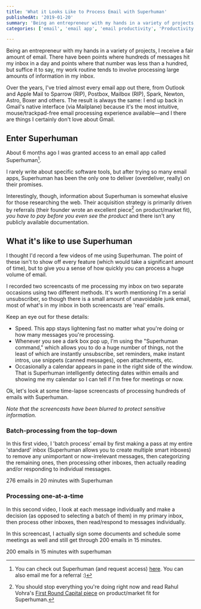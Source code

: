 ```yaml
---
title: 'What it Looks Like to Process Email with Superhuman'
publishedAt: '2019-01-20'
summary: 'Being an entrepreneur with my hands in a variety of projects, I receive a fair amount of email. There have been points where hundreds of messages hit my inbox in a day and points where that number wa...'
categories: ['email', 'email app', 'email productivity', 'Productivity', 'superhuman']

---
```


Being an entrepreneur with my hands in a variety of projects, I receive a fair amount of email. There have been points where hundreds of messages hit my inbox in a day and points where that number was less than a hundred, but suffice it to say, my work routine tends to involve processing large amounts of information in my inbox.

Over the years, I've tried almost every email app out there, from Outlook and Apple Mail to Sparrow (RIP), Postbox, Mailbox (RIP), Spark, Newton, Astro, Boxer and others. The result is always the same: I end up back in Gmail's native interface (via Mailplane) because it's the most intuitive, mouse/trackpad-free email processing experience available—and I there are things I certainly don't love about Gmail.

## Enter Superhuman

About 6 months ago I was granted access to an email app called Superhuman[^1].

I rarely write about specific software tools, but after trying so many email apps, Superhuman has been the only one to deliver (overdeliver, really) on their promises.

Interestingly, though, information about Superhuman is somewhat elusive for those researching the web. Their acquisition strategy is primarily driven by referrals (their founder wrote an excellent piece[^2] on product/market fit), *you have to pay before you even see the product* and there isn't any publicly available documentation.

## What it's like to use Superhuman

I thought I'd record a few videos of me using Superhuman. The point of these isn't to show off every feature (which would take a significant amount of time), but to give you a sense of how quickly you can process a huge volume of email.

I recorded two screencasts of me processing my inbox on two separate occasions using two different methods. It's worth mentioning I'm a serial unsubscriber, so though there is a small amount of unavoidable junk email, most of what's in my inbox in both screencasts are 'real' emails.

Keep an eye out for these details:

-   Speed. This app stays lightening fast no matter what you're doing or how many messages you're processing.
-   Whenever you see a dark box pop up, I'm using the "Superhuman command," which allows you to do a huge number of things, not the least of which are instantly unsubscribe, set reminders, make instant intros, use snippets (canned messages), open attachments, etc.
-   Occasionally a calendar appears in pane in the right side of the window. That is Superhuman intelligently detecting dates within emails and showing me my calendar so I can tell if I'm free for meetings or now.

Ok, let's look at some time-lapse screencasts of processing hundreds of emails with Superhuman.

*Note that the screencasts have been blurred to protect sensitive information.*

### Batch-processing from the top-down

In this first video, I 'batch process' email by first making a pass at my entire 'standard' inbox (Superhuman allows you to create multiple smart inboxes) to remove any unimportant or now-irrelevant messages, then categorizing the remaining ones, then processing other inboxes, then actually reading and/or responding to individual messages.

<YouTube id="hAjdWz01KyY" />

276 emails in 20 minutes with Superhuman

### Processing one-at-a-time

In this second video, I look at each message individually and make a decision (as opposed to selecting a batch of them) in my primary inbox, then process other inboxes, then read/respond to messages individually.

In this screencast, I actually sign some documents and schedule some meetings as well and still get through 200 emails in 15 minutes.

<YouTube id="qnrN0SEEOqQ" />

200 emails in 15 minutes with superhuman

[^1]: You can check out Superhuman (and request access) [here](http://superhuman.com). You can also email me for a referral :)



[^2]: You should stop everything you're doing right now and read Rahul Vohra's [First Round Capital piece](https://firstround.com/review/how-superhuman-built-an-engine-to-find-product-market-fit/) on product/market fit for Superhuman.
